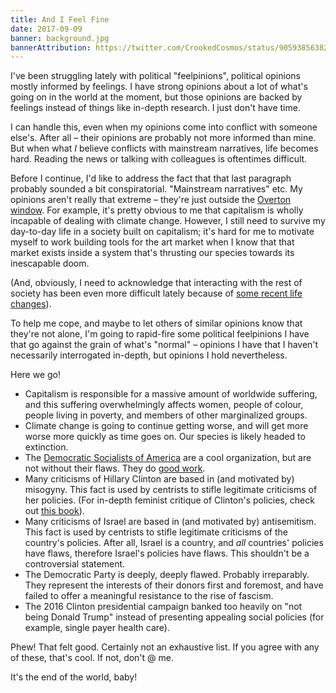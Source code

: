 ```yaml
---
title: And I Feel Fine
date: 2017-09-09
banner: background.jpg
bannerAttribution: https://twitter.com/CrookedCosmos/status/905938563820376064
---
```


I've been struggling lately with political "feelpinions", political opinions mostly informed by feelings. I have strong opinions about a lot of what's going on in the world at the moment, but those opinions are backed by feelings instead of things like in-depth research. I just don't have time.

I can handle this, even when my opinions come into conflict with someone else's. After all – their opinions are probably not more informed than mine. But when what _I_ believe conflicts with mainstream narratives, life becomes hard. Reading the news or talking with colleagues is oftentimes difficult.

<Tweet tweetID="568056615355740160" />

Before I continue, I'd like to address the fact that that last paragraph probably sounded a bit conspiratorial. "Mainstream narratives" etc. My opinions aren't really that extreme – they're just outside the [Overton window][window]. For example, it's pretty obvious to me that capitalism is wholly incapable of dealing with climate change. However, I still need to survive my day-to-day life in a society built on capitalism; it's hard for me to motivate myself to work building tools for the art market when I know that that market exists inside a system that's thrusting our species towards its inescapable doom.

(And, obviously, I need to acknowledge that interacting with the rest of society has been even more difficult lately because of [some recent life changes][meds]).

To help me cope, and maybe to let others of similar opinions know that they're not alone, I'm going to rapid-fire some political feelpinions I have that go against the grain of what's "normal" – opinions I have that I haven't necessarily interrogated in-depth, but opinions I hold nevertheless.

Here we go!

- Capitalism is responsible for a massive amount of worldwide suffering, and this suffering overwhelmingly affects women, people of colour, people living in poverty, and members of other marginalized groups.
- Climate change is going to continue getting worse, and will get more worse more quickly as time goes on. Our species is likely headed to extinction.
- The [Democratic Socialists of America][dsa] are a cool organization, but are not without their flaws. They do [good work][dsa_example].
- Many criticisms of Hillary Clinton are based in (and motivated by) misogyny. This fact is used by centrists to stifle legitimate criticisms of her policies. (For in-depth feminist critique of Clinton's policies, check out [this book][false_choices]).
- Many criticisms of Israel are based in (and motivated by) antisemitism. This fact is used by centrists to stifle legitimate criticisms of the country's policies. After all, Israel is a country, and _all_ countries' policies have flaws, therefore Israel's policies have flaws. This shouldn't be a controversial statement.
- The Democratic Party is deeply, deeply flawed. Probably irreparably. They represent the interests of their donors first and foremost, and have failed to offer a meaningful resistance to the rise of fascism.
- The 2016 Clinton presidential campaign banked too heavily on "not being Donald Trump" instead of presenting appealing social policies (for example, single payer health care).

Phew! That felt good. Certainly not an exhaustive list. If you agree with any of these, that's cool. If not, don't @ me.

It's the end of the world, baby!

[window]: https://en.wikipedia.org/wiki/Overton_window
[meds]: /blog/some-updates/
[dsa]: http://www.dsausa.org
[false_choices]: http://amzn.to/2jbPzwd
[dsa_example]: https://twitter.com/neworleansdsa/status/901549034699194369
